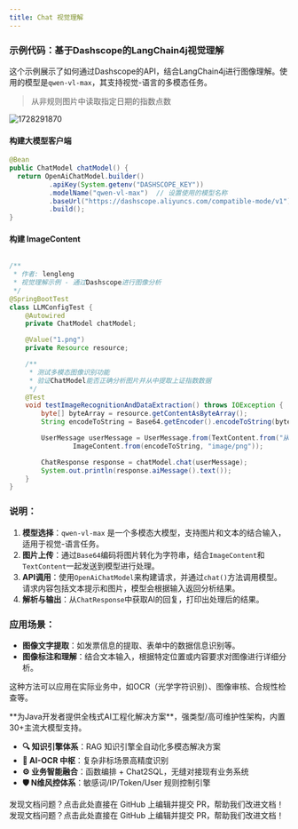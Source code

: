 ```yaml
---
title: Chat 视觉理解
---
```


### 示例代码：基于Dashscope的LangChain4j视觉理解

这个示例展示了如何通过Dashscope的API，结合LangChain4j进行图像理解。使用的模型是`qwen-vl-max`，其支持视觉-语言的多模态任务。 

> 从非规则图片中读取指定日期的指数点数


<img src='https://minio.pigx.top/oss/202410/1728291870.png' alt='1728291870'/>

#### 构建大模型客户端

```java
@Bean
public ChatModel chatModel() {
  return OpenAiChatModel.builder()
          .apiKey(System.getenv("DASHSCOPE_KEY"))
          .modelName("qwen-vl-max")  // 设置使用的模型名称
          .baseUrl("https://dashscope.aliyuncs.com/compatible-mode/v1")
          .build();
}
```


####  构建 ImageContent

```java

/**
 * 作者: lengleng
 * 视觉理解示例 - 通过Dashscope进行图像分析
 */
@SpringBootTest
class LLMConfigTest {
    @Autowired
    private ChatModel chatModel;

    @Value("1.png")
    private Resource resource;

    /**
     * 测试多模态图像识别功能
     * 验证ChatModel能否正确分析图片并从中提取上证指数数据
     */
    @Test
    void testImageRecognitionAndDataExtraction() throws IOException {
        byte[] byteArray = resource.getContentAsByteArray();
        String encodeToString = Base64.getEncoder().encodeToString(byteArray);

        UserMessage userMessage = UserMessage.from(TextContent.from("从以下图片中获取 9.30号的上证指数"),
                ImageContent.from(encodeToString, "image/png"));

        ChatResponse response = chatModel.chat(userMessage);
        System.out.println(response.aiMessage().text());
    }
}
```

### 说明：
1. **模型选择**：`qwen-vl-max` 是一个多模态大模型，支持图片和文本的结合输入，适用于视觉-语言任务。
2. **图片上传**：通过`Base64`编码将图片转化为字符串，结合`ImageContent`和`TextContent`一起发送到模型进行处理。
3. **API调用**：使用`OpenAiChatModel`来构建请求，并通过`chat()`方法调用模型。请求内容包括文本提示和图片，模型会根据输入返回分析结果。
4. **解析与输出**：从`ChatResponse`中获取AI的回复，打印出处理后的结果。

### 应用场景：
+ **图像文字提取**：如发票信息的提取、表单中的数据信息识别等。
+ **图像标注和理解**：结合文本输入，根据特定位置或内容要求对图像进行详细分析。

这种方法可以应用在实际业务中，如OCR（光学字符识别）、图像审核、合规性检查等。

<Card title="PIG AI应用开发平台 | 适合中大型企业构建自主可控的AI中台" icon="link" href="https://ai.pig4cloud.com">
**为Java开发者提供全栈式AI工程化解决方案**，强类型/高可维护性架构，内置30+主流大模型支持。

- **🔍 知识引擎体系**：RAG 知识引擎全自动化多模态解决方案
- **📝 AI-OCR 中枢**：复杂非标场景高精度识别
- **⚙️ 业务智能融合**：函数编排 + Chat2SQL，无缝对接现有业务系统
- **🛡️ N维风控体系**：敏感词/IP/Token/User 规则控制引擎
</Card>

<Card title="文档有误？请协助编辑" icon="pencil" href="https://github.com/javaai-pig4cloud-com/javaai-docs/edit/main/docs/06Chat 视觉理解.mdx">
  发现文档问题？点击此处直接在 GitHub 上编辑并提交 PR，帮助我们改进文档！
</Card>



<Card title="文档有误？请协助编辑" icon="pencil" href="https://github.com/javaai-pig4cloud-com/javaai-docs/edit/main/docs/06-chat-visual-understanding.mdx">
  发现文档问题？点击此处直接在 GitHub 上编辑并提交 PR，帮助我们改进文档！
</Card>
